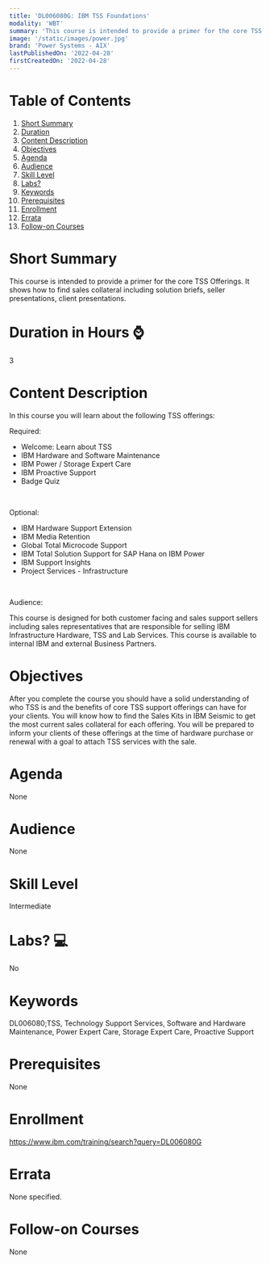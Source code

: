 ```yaml
---
title: 'DL006080G: IBM TSS Foundations'
modality: 'WBT'
summary: 'This course is intended to provide a primer for the core TSS Offerings. It shows how to find sales collateral including solution briefs, seller presentations, client presentations.'
image: '/static/images/power.jpg'
brand: 'Power Systems - AIX'
lastPublishedOn: '2022-04-28'
firstCreatedOn: '2022-04-28'
---
```

# Table of Contents
1.  [Short Summary](#short-summary)
2.  [Duration](#duration-in-hours-)
3.  [Content Description](#content-description)
4.  [Objectives](#objectives)
5.  [Agenda](#agenda)
6.  [Audience](#audience)
7.  [Skill Level](#skill-level)
8.  [Labs?](#labs-)
9.  [Keywords](#keywords)
10. [Prerequisites](#prerequisites)
11. [Enrollment](#enrollment)
12. [Errata](#errata)
13. [Follow-on Courses](#follow-on-courses)

# Short Summary
This course is intended to provide a primer for the core TSS Offerings. It shows how to find sales collateral including solution briefs, seller presentations, client presentations.

# Duration in Hours ⌚
3

# Content Description
In this course you will learn about the following TSS offerings:

Required:

* Welcome: Learn about TSS
* IBM Hardware and Software Maintenance
* IBM Power / Storage Expert Care
* IBM Proactive Support
* Badge Quiz

 

Optional:

* IBM Hardware Support Extension
* IBM Media Retention
* Global Total Microcode Support
* IBM Total Solution Support for SAP Hana on IBM Power
* IBM Support Insights
* Project Services - Infrastructure

 

Audience:

This course is designed for both customer facing and sales support sellers including sales representatives that are responsible for selling IBM Infrastructure Hardware, TSS and Lab Services. This course is available to internal IBM and external Business Partners. 



# Objectives
After you complete the course you should have a solid understanding of who TSS is and the benefits of core TSS support offerings can have for your clients. You will know how to find the Sales Kits in IBM Seismic to get the most current sales collateral for each offering. You will be prepared to inform your clients of these offerings at the time of hardware purchase or renewal with a goal to attach TSS services with the sale.



# Agenda
None

# Audience
None

# Skill Level
Intermediate        

# Labs? 💻
No

# Keywords
DL006080;TSS, Technology Support Services, Software and Hardware Maintenance, Power Expert Care, Storage Expert Care, Proactive Support


# Prerequisites
None

# Enrollment
https://www.ibm.com/training/search?query=DL006080G

# Errata
None specified.

# Follow-on Courses
None

